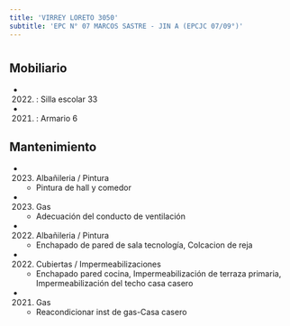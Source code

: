 ```yaml
---
title: 'VIRREY LORETO 3050'
subtitle: 'EPC N° 07 MARCOS SASTRE - JIN A (EPCJC 07/09°)'
---
```


#


## Mobiliario

*  (2022) : Silla escolar 33 

*  (2021) : Armario 6 





## Mantenimiento

*  (2023) Albañileria / Pintura 
    + Pintura de hall y comedor

*  (2023) Gas 
    + Adecuación del conducto de ventilación

*  (2022) Albañileria / Pintura 
    + Enchapado de pared de sala tecnología, Colcacion de reja

*  (2022) Cubiertas / Impermeabilizaciones 
    + Enchapado pared cocina, Impermeabilización de terraza  primaria, Impermeabilización del techo casa casero

*  (2021) Gas 
    + Reacondicionar inst de gas-Casa casero



